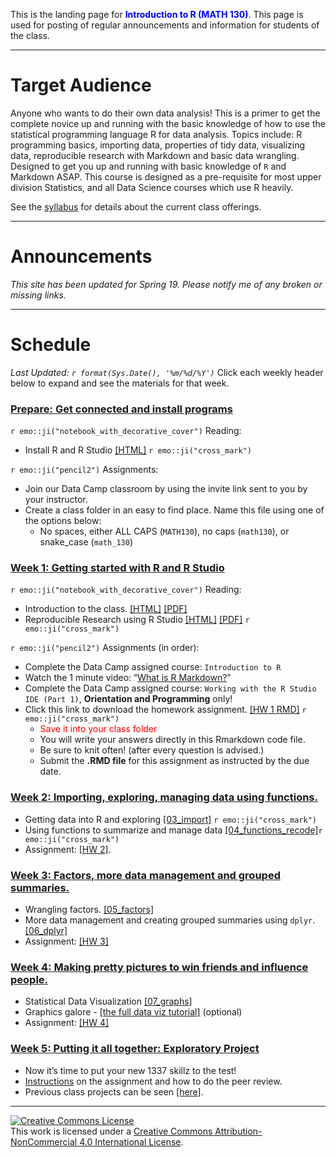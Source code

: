 
<br><br>

This is the landing page for <span style="color:blue">**Introduction to R (MATH 130)**</span>. This page is used for posting of regular announcements and information for students of the class. 


----

# Target Audience
Anyone who wants to do their own data analysis! This is a primer to get the complete novice up and running with the basic knowledge of how to use the statistical programming language R for data analysis. Topics include: R programming basics, importing data, properties of tidy data, visualizing data, reproducible research with Markdown and basic data wrangling. Designed to get you up and running with basic knowledge of `R` and Markdown ASAP. This course is designed as a pre-requisite for most upper division Statistics, and all Data Science courses which use R heavily.

See the [syllabus](syllabus.html) for details about the current class offerings.   

--------------------------------

# Announcements

_This site has been updated for Spring 19. Please notify me of any broken or missing links._

--------------------------------

# Schedule

_Last Updated: `r format(Sys.Date(), '%m/%d/%Y')` _
Click each weekly header below to expand and see the materials for that week. 

### <a href="#week0" data-toggle="collapse">Prepare: Get connected and install programs</a>
<div id="week0" class="collapse">

`r emo::ji("notebook_with_decorative_cover")` Reading:

* Install R and R Studio [[HTML]](https://norcalbiostat.netlify.com/post/software-overview/)  `r emo::ji("cross_mark")`

`r emo::ji("pencil2")` Assignments: 

* Join our Data Camp classroom by using the invite link sent to you by your instructor. 
* Create a class folder in an easy to find place. Name this file using one of the options below:
    - No spaces, either ALL CAPS (`MATH130`), no caps (`math130`), or snake_case (`math_130`)

</div>

### <a href="#week1" data-toggle="collapse">Week 1: Getting started with R and R Studio</a>

<div id="week1" class="collapse">

`r emo::ji("notebook_with_decorative_cover")` Reading:

* Introduction to the class. [[HTML]](notes/01_intro.html) [[PDF]](notes/01_intro.pdf) 
* Reproducible Research using R Studio [[HTML]](notes/02_rstudio.html) [[PDF]](notes/02_rstudio.pdf) `r emo::ji("cross_mark")`

`r emo::ji("pencil2")` Assignments (in order): 

* Complete the Data Camp assigned course: `Introduction to R` 
* Watch the 1 minute video: "[What is R Markdown?](http://rmarkdown.rstudio.com/lesson-1.html)"
* Complete the Data Camp assigned course: `Working with the R Studio IDE (Part 1)`, **Orientation and Programming** only!
* Click this link to download the homework assignment. [[HW 1 RMD]](hw/hw1.Rmd) `r emo::ji("cross_mark")`
    - <span style="color:red">Save it into your class folder</span>
    - You will write your answers directly in this Rmarkdown code file.
    - Be sure to knit often! (after every question is advised.)
    - Submit the **.RMD file** for this assignment as instructed by the due date. 
    
  
</div>


### <a href="#week2" data-toggle="collapse">Week 2: Importing, exploring, managing data using functions. </a>

<div id="week2" class="collapse">

* Getting data into R and exploring [[03_import]](notes/03_import.html) `r emo::ji("cross_mark")`
* Using functions to summarize and manage data [[04_functions_recode]](notes/04_functions_recode.html)`r emo::ji("cross_mark")`
* Assignment: [[HW 2]](hw/hw2.Rmd). 

</div>

### <a href="#week3" data-toggle="collapse">Week 3: Factors, more data management and grouped summaries.</a>

<div id="week3" class="collapse">
* Wrangling factors. [[05_factors]](notes/05_factors.html) 
* More data management and creating grouped summaries using `dplyr`. [[06_dplyr]](notes/06_dplyr.html) 
* Assignment: [[HW 3]](hw/hw3.Rmd) 

</div>

### <a href="#week4" data-toggle="collapse">Week 4: Making pretty pictures to win friends and influence people.</a>

<div id="week4" class="collapse">
* Statistical Data Visualization [[07_graphs]](notes/07_graphs.html)
* Graphics galore - [[the full data viz tutorial]](notes/full_data_viz_tutorial.html) (optional)
* Assignment: [[HW 4]](hw/hw4.Rmd)  
</div>

### <a href="#week5" data-toggle="collapse">Week 5: Putting it all together: Exploratory Project</a>

<div id="week5" class="collapse">

* Now it's time to put your new 1337 skillz to the test!
* [Instructions](hw/EDA_instructions_withPR.html) on the assignment and how to do the peer review. 
* Previous class projects can be seen [[here]](https://norcalbiostat.github.io/peer_review/math130_eda.html). 

</span>
    

</div>

----

<a rel="license" href="http://creativecommons.org/licenses/by-nc/4.0/"><img alt="Creative Commons License" style="border-width:0" src="https://i.creativecommons.org/l/by-nc/4.0/88x31.png" /></a><br />This work is licensed under a <a rel="license" href="http://creativecommons.org/licenses/by-nc/4.0/">Creative Commons Attribution-NonCommercial 4.0 International License</a>.

